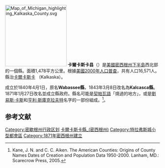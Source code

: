 {{noteTA
|T=zh-hans:卡尔卡斯卡县 (密歇根州);zh-hk:卡爾卡斯卡縣 (密歇根州);zh-tw:卡爾卡斯卡郡 (密西根州);
|1=zh-hans:县;zh-hk:縣;zh-tw:郡;
}}

[[File:Map_of_Michigan_highlighting_Kalkaska_County.svg|200px]]
'''卡爾卡斯卡县'''（{{lang-en|Kalkaska County}}）是[[美國|美國]][[密西根州|密西根州]][[下半島|下半島]]西北部的一個縣。面積1,478平方公里。根據[[美國2000年人口普查|美國2000年人口普查]]，共有人口16,571人。縣治[[卡爾卡斯卡|卡爾卡斯卡]] （Kalkaska）。

成立於1840年4月1日，原名'''Wabassee縣'''，1843年3月8日改名為'''Kalcasca縣'''。1871年1月27日改名並成立縣政府。縣名可能是[[契帕瓦語|契帕瓦語]]「燒過的地方」，或是[[劉易斯·卡斯|劉易斯·卡斯]]和[[亨利·斯庫克拉夫特|亨利·斯庫克拉夫特]]名字的一部份組成。<ref>Kane, J. N. and C. C. Aiken. The American Counties: Origins of County Names Dates of Creation and Population Data 1950-2000. Lanham, MD.: Scarecrow Press, 2005.</ref>。

==参考文献==
{{Reflist}}
{{Michigan}}
{{Michigan-geo-stub}}
{{DEFAULTSORT:Kalkaska County, Michigan}}
[[Category:密歇根州行政区划|Category:密歇根州行政区划]]
[[Category:卡爾卡斯卡縣_(密西根州)|]]
[[Category:特拉弗斯城小型都會區|Category:特拉弗斯城小型都會區]]
[[Category:1871年密西根州建立|Category:1871年密西根州建立]]